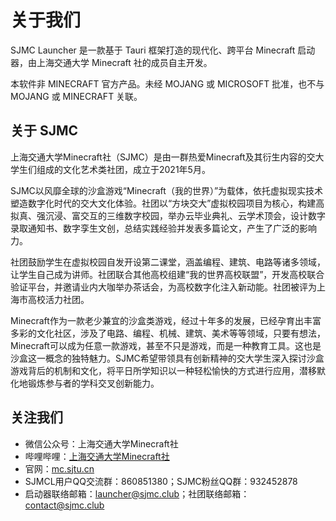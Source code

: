 # 关于我们

SJMC Launcher 是一款基于 Tauri 框架打造的现代化、跨平台 Minecraft 启动器，由上海交通大学 Minecraft 社的成员自主开发。

本软件非 MINECRAFT 官方产品。未经 MOJANG 或 MICROSOFT 批准，也不与 MOJANG 或 MINECRAFT 关联。

## 关于 SJMC

上海交通大学Minecraft社（SJMC）是由一群热爱Minecraft及其衍生内容的交大学生们组成的文化艺术类社团，成立于2021年5月。

SJMC以风靡全球的沙盒游戏“Minecraft（我的世界）”为载体，依托虚拟现实技术塑造数字化时代的交大文化体验。社团以“方块交大”虚拟校园项目为核心，构建高拟真、强沉浸、富交互的三维数字校园，举办云毕业典礼、云学术顶会，设计数字录取通知书、数字孪生文创，总结实践经验并发表多篇论文，产生了广泛的影响力。

社团鼓励学生在虚拟校园自发开设第二课堂，涵盖编程、建筑、电路等诸多领域，让学生自己成为讲师。社团联合其他高校组建“我的世界高校联盟”，开发高校联合验证平台，并邀请业内大咖举办茶话会，为高校数字化注入新动能。社团被评为上海市高校活力社团。

Minecraft作为一款老少兼宜的沙盒类游戏，经过十年多的发展，已经孕育出丰富多彩的文化社区，涉及了电路、编程、机械、建筑、美术等等领域，只要有想法，Minecraft可以成为任意一款游戏，甚至不只是游戏，而是一种教育工具。这也是沙盒这一概念的独特魅力。SJMC希望带领具有创新精神的交大学生深入探讨沙盒游戏背后的机制和文化，将平日所学知识以一种轻松愉快的方式进行应用，潜移默化地锻炼参与者的学科交叉创新能力。

## 关注我们
- 微信公众号：上海交通大学Minecraft社
- 哔哩哔哩：[上海交通大学Minecraft社](https://space.bilibili.com/393112610)
- 官网：[mc.sjtu.cn](https://mc.sjtu.cn)
- SJMCL用户QQ交流群：860851380；SJMC粉丝QQ群：932452878
- 启动器联络邮箱：launcher@sjmc.club；社团联络邮箱：contact@sjmc.club